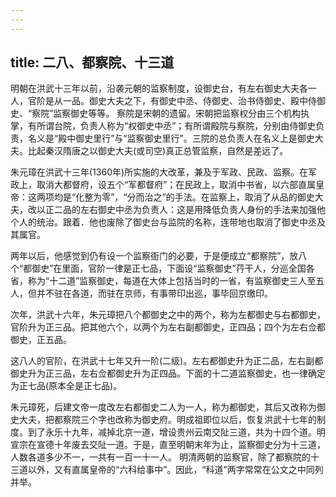 ```yaml
---
---
---
```

title: 二八、都察院、十三道
---



明朝在洪武十三年以前，沿袭元朝的监察制度，设御史台，有左右御史大夫各一人，官阶是从一品。御史大夫之下，有御史中丞、侍御史、治书侍御史、殿中侍御史、“察院”监察御史等等。 察院是宋朝的遗留。宋朝把监察权分由三个机构执掌，有所谓台院，负责人称为“权御史中丞”；有所谓殿院与察院，分别由侍御史负责，名义是“殿中御史里行”与“监察御史里行”。三院的总负责人在名义上是御史大夫。比起秦汉隋唐之以御史大夫(或司空)真正总管监察，自然是差远了。

朱元璋在洪武十三年(1360年)所实施的大改革，兼及于军政、民政、监察。在军政上，取消大都督府，设五个“军都督府”；在民政上，取消中书省，以六部直属皇帝：这两项均是“化整为零”，“分而治之”的手法。在监察上，取消了从品的御史大夫，改以正二品的左右御史中丞为负责人：这是用降低负责人身份的手法来加强他个人的统治。跟着．他也废除了御史台与监院的名称，连带地也取消了御史中丞及其属官。

两年以后，他感觉到仍有设一个监察衙门的必要，于是便成立“都察院”，放八个“都御史”在里面，官阶一律是正七品，下面设“监察御史”荇干人，分巡全国各省，称为“十二道”监察御史，每道在大体上包括当时的一省，有监察御史三人至五人，但并不驻在各道，而驻在京师，有事带印出巡，事毕回京缴印。

次年，洪武十六年，朱元璋把八个都御史之中的两个，称为左都御史与右都御史，官阶升为正三品。把其他六个，以两个为左右副都御史，正四品；四个为左右佥都御史，正五品。

这八人的官阶，在洪武十七年又升一阶(二级)。左右都御史升为正二品，左右副都御史升为正三品，左右佥都御史升为正四品。下面的十二道监察御史，也一律确定为正七品(原本全是正七品)。

朱元璋死，后建文帝一度改左右都御史二人为一人，称为都御史，其后又改称为御史大夫，把都察院三个字也改称为御史府。明成祖即位以后，恢复洪武十七年的制度。到了永乐十九年，减掉北京一道，增设贵州云南交阯三道，共为十四个道。明宣宗在宣德十年废去交阯一道。于是，直至明朝末年为止，监察御史分为十三道，人数各道多少不一，一共有一百一十一人。 明清两朝的监察官，除了都察院的十三道以外，又有直属皇帝的“六科给事中”。因此，“科道”两字常常在公文之中同列并举。